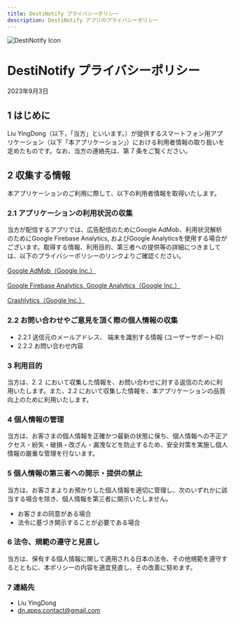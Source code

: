 ```yaml
---
title: DestiNotify プライバシーポリシー
description: DestiNotify アプリのプライバシーポリシー
---
```


<div style={{display: 'flex', alignItems: 'center', gap: '12px', marginBottom: '1rem'}}>
  <img 
    src="/img/app_icons/desti-notify.png" 
    alt="DestiNotify Icon"
    style={{width: '48px', height: '48px', borderRadius: '12px'}}
  />
  <h1 style={{margin: 0}}>DestiNotify プライバシーポリシー</h1>
</div>
2023年9月3日

## 1 はじめに
Liu YingDong（以下，「当方」といいます。）が提供するスマートフォン用アプリケーション（以下「本アプリケーション」）における利用者情報の取り扱いを定めたものです。なお、当方の連絡先は、第 7 条をご覧ください。

## 2 収集する情報
本アプリケーションのご利用に際して、以下の利用者情報を取得いたします。

### 2.1 アプリケーションの利用状況の収集
当方が配信するアプリでは、広告配信のためにGoogle AdMob、利用状況解析のためにGoogle Firebase Analytics, およびGoogle Analyticsを使用する場合がございます。取得する情報、利用目的、第三者への提供等の詳細につきましては、以下のプライバシーポリシーのリンクよりご確認ください。

[Google AdMob（Google Inc.）](http://www.google.com/intl/ja/policies/technologies/ads/)

[Google Firebase Analytics, Google Analytics（Google Inc.）](https://policies.google.com/privacy?hl=ja)

[Crashlytics（Google Inc.）](https://fabric.io/terms)

### 2.2 お問い合わせやご意見を頂く際の個人情報の収集
* 2.2.1 送信元のメールアドレス、 端末を識別する情報 (ユーザーサポートID)
* 2.2.2 お問い合わせ内容

### 3 利用目的
当方は、2.２ において収集した情報を、お問い合わせに対する返信のために利用いたします。また、2.2 において収集した情報を、本アプリケーションの品質向上のために利用いたします。

### 4 個人情報の管理
当方は、お客さまの個人情報を正確かつ最新の状態に保ち、個人情報への不正アクセス・紛失・破損・改ざん・漏洩などを防止するため、安全対策を実施し個人情報の厳重な管理を行ないます。

### 5 個人情報の第三者への開示・提供の禁止
当方は、お客さまよりお預かりした個人情報を適切に管理し、次のいずれかに該当する場合を除き、個人情報を第三者に開示いたしません。
* お客さまの同意がある場合
* 法令に基づき開示することが必要である場合

### 6 法令、規範の遵守と見直し
当方は、保有する個人情報に関して適用される日本の法令、その他規範を遵守するとともに、本ポリシーの内容を適宜見直し、その改善に努めます。

### 7 連絡先
* Liu YingDong
* dn.apps.contact@gmail.com